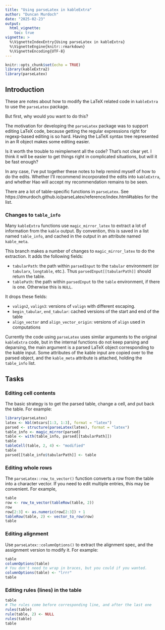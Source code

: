 ```yaml
---
title: "Using parseLatex in kableExtra"
author: "Duncan Murdoch"
date: "2025-02-23"
output: 
  html_vignette:
    toc: true
vignette: >
  %\VignetteIndexEntry{Using parseLatex in kableExtra}
  %\VignetteEngine{knitr::rmarkdown}
  %\VignetteEncoding{UTF-8}
---
```


```r
knitr::opts_chunk$set(echo = TRUE)
library(kableExtra2)
library(parseLatex)
```

## Introduction

These are notes about how to modify the LaTeX related code in
`kableExtra` to use the `parseLatex` package.

But first, why would you want to do this?

The motivation for developing the `parseLatex` package was to
support editing LaTeX code, because getting the regular expressions
right for regexp-based editing is so hard.  Having the LaTeX syntax
tree represented in an R object makes some editing easier.

Is it worth the trouble to reimplement all the code?  That's not 
clear yet.  I think it will be easier to get things right in 
complicated situations, but will it be fast enough?  

In any case, I've put together these notes to help remind myself
of how to do the edits.  Whether I'll recommend incorporated the
edits into `kableExtra`, and whether Hao will accept my
recommendation remains to be seen.

There are a lot of table-specific functions in `parseLatex`.  See
https://dmurdoch.github.io/parseLatex/reference/index.html#tables for the list.


### Changes to `table_info`

Many `kableExtra` functions use `magic_mirror_latex` to 
extract a lot of information from
the `kable` output.  By convention, this is saved
in a list named `table_info`, and cached in the output in 
an attribute named `kable_meta`.

This branch makes a number of changes to `magic_mirror_latex` 
to do the extraction.  It
adds the following fields:

- `tabularPath`:  the path within `parsedInput` to the `tabular`
environment (or `tabularx`, `longtable`, etc.).  Thus `parsedInput[[tabularPath]]` should return the table.
- `tablePath`:  the path within `parsedInput` to the `table` environment,
if there is one.  Otherwise this is `NULL`.

It drops these fields:

- `valign2`, `valign3`: versions of `valign` with different escaping.
- `begin_tabular`, `end_tabular`:  cached versions of the start 
and end of the table
- `align_vector` and `align_vector_origin`:  versions of `align`
used in computations

Currently the code using `parseLatex` uses similar arguments to the 
original `kableExtra` code, but in the internal functions do not 
keep parsing and deparsing, the main argument is a parsed LaTeX 
object corresponding to the kable input.  Some attributes of the kable
input are copied over to the parsed object, and the `kable_meta` attribute
is attached, holding the `table_info` list.

## Tasks

### Editing cell contents

The basic strategy is to get the parsed table, change a cell,
and put back the table.  For example:
```r
library(parseLatex)
latex <- kbl(mtcars[1:3, 1:3], format = "latex")
parsed <- structure(parseLatex(latex), format = "latex")
table_info <- magic_mirror(parsed)
table <- with(table_info, parsed[[tabularPath]])
table
tableCell(table, 2, 4) <- "modified"
table
parsed[[table_info$tabularPath]] <- table
```

### Editing whole rows

The `parseLatex::row_to_vector()` function converts a row from the
table into a character vector.  If you need to edit multiple
entries, this may be convenient.  For example,
```r
table
row <- row_to_vector(tableRow(table, 2))
row
row[2:3] <- as.numeric(row[2:3]) + 1
tableRow(table, 2) <- vector_to_row(row)
table
```

### Editing alignment

Use `parseLatex::columnOptions()` to extract the alignment
spec, and the assignment version to modify it.  For example:
```r
table
columnOptions(table)
# You don't need to wrap in braces, but you could if you wanted.
columnOptions(table) <- "lrrr"
table
```

### Editing rules (lines) in the table

```r
table
# The rules come before corresponding line, and after the last one
rules(table)
rule(table, 2) <- NULL
rules(table)
table
```
